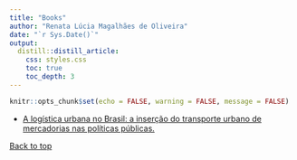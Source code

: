 ---
title: "Books"
author: "Renata Lúcia Magalhães de Oliveira"
date: "`r Sys.Date()`"
output: 
  distill::distill_article:
    css: styles.css
    toc: true
    toc_depth: 3
---
<link rel="stylesheet" href="academicons-1.9.1/css/academicons.min.css"/>

```{r message=FALSE, warning=FALSE, include=FALSE}
knitr::opts_chunk$set(echo = FALSE, warning = FALSE, message = FALSE)
```

+ [A logística urbana no Brasil: a inserção do transporte urbano de mercadorias nas políticas públicas.](https://github.com/retaoliveira/relements/raw/main/texto/Oliveiraetal.2019LUnoBrasil.pdf)

 <a href="#top">Back to top</a>